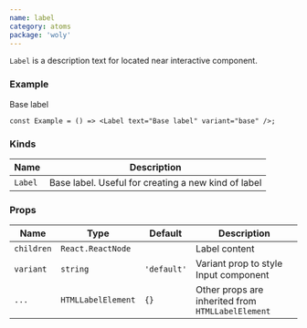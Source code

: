 ```yaml
---
name: label
category: atoms
package: 'woly'
---
```



`Label` is a description text for located near interactive component.

### Example

<Global>
  <Label variant="base">Base label</Label>
</Global>

```tsx
const Example = () => <Label text="Base label" variant="base" />;
```

### Kinds

| Name    | Description                                         |
| ------- | --------------------------------------------------- |
| `Label` | Base label. Useful for creating a new kind of label |

### Props

| Name          | Type               | Default     | Description                                                                   |
| ------------- | ------------------ | ----------- | ----------------------------------------------------------------------------- |
| `children`    | `React.ReactNode`  |             | Label content                                                                   |
| `variant`     | `string`           | `'default'` | Variant prop to style Input component                                         |
| `...`         | `HTMLLabelElement` | `{}`        | Other props are inherited from `HTMLLabelElement`                             |
